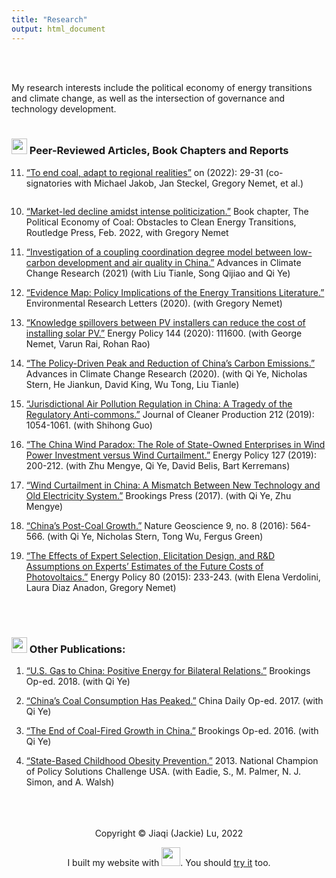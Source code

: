 ```yaml
---
title: "Research"
output: html_document
---
```

<br>
<br>

My research interests include the political economy of energy transitions and climate change, as well as the intersection of governance and technology development. 
<br>
<br>

### <img src="images/journal.png" width="25"> Peer-Reviewed Articles, Book Chapters and Reports

11. [“To end coal, adapt to regional realities”](https://www.nature.com/articles/d41586-022-01828-3)  on \emph{Nature} (2022): 29-31 (co-signatories with Michael Jakob, Jan Steckel, Gregory Nemet, et al.)
```r

```

10. [“Market-led decline amidst intense politicization.”](https://www.routledge.com/The-Political-Economy-of-Coal-Obstacles-to-Clean-Energy-Transitions/Jakob-Steckel/p/book/9780367491024) Book chapter, The Political Economy of Coal: Obstacles to Clean Energy Transitions, Routledge Press, Feb. 2022, with Gregory Nemet 

9. [“Investigation of a coupling coordination degree model between low-carbon development and air quality in China.”](https://www.sciencedirect.com/science/article/pii/S167492782100109X) Advances in Climate Change Research (2021) (with Liu Tianle, Song Qijiao and Qi Ye)
<br>

8. [“Evidence Map: Policy Implications of the Energy Transitions Literature.”](https://iopscience.iop.org/article/10.1088/1748-9326/abc195/meta) Environmental Research Letters (2020). (with Gregory Nemet)
<br>

7. [“Knowledge spillovers between PV installers can reduce the cost of installing solar PV.”](https://www.sciencedirect.com/science/article/abs/pii/S0301421520303384) Energy Policy 144 (2020): 111600. (with George Nemet, Varun Rai, Rohan Rao)
<br>

6. [“The Policy-Driven Peak and Reduction of China’s Carbon Emissions.”](https://www.sciencedirect.com/science/article/pii/S1674927820300265#:~:text=Pursuant%20to%20the%20Paris%20Agreement,20%25%20at%20the%20same%20time.&text=Such%20developments%20would%20be%20consistent,renewable%20power%20generation%20by%202030.) Advances in Climate Change Research (2020). (with Qi Ye, Nicholas Stern, He Jiankun, David King, Wu Tong, Liu Tianle)
<br>

5. [“Jurisdictional Air Pollution Regulation in China: A Tragedy of the Regulatory Anti-commons.”](https://www.sciencedirect.com/science/article/abs/pii/S0959652618337703#:~:text=The%20results%20show%20that%20jurisdictional,of%20the%20regulatory%20anti%2Dcommons.) Journal of Cleaner Production 212 (2019): 1054-1061. (with Shihong Guo)
 <br>
 
4. [“The China Wind Paradox: The Role of State-Owned Enterprises in Wind Power Investment versus Wind Curtailment.”](https://www.sciencedirect.com/science/article/abs/pii/S0301421518307134) Energy Policy 127 (2019): 200-212. (with Zhu Mengye, Qi Ye, David Belis, Bart Kerremans) 
 <br>
 
3. [“Wind Curtailment in China: A Mismatch Between New Technology and Old Electricity System.”](https://www.brookings.edu/research/wind-curtailment-in-china-and-lessons-from-the-united-states/) Brookings Press (2017). (with Qi Ye, Zhu Mengye)
<br>

2. [“China’s Post-Coal Growth.”](https://www.nature.com/articles/ngeo2777) Nature Geoscience 9, no. 8 (2016): 564-566. (with Qi Ye, Nicholas Stern, Tong Wu, Fergus Green) 
 <br>
 
1. [“The Effects of Expert Selection, Elicitation Design, and R&D Assumptions on Experts' Estimates of the Future Costs of Photovoltaics.”](https://www.sciencedirect.com/science/article/abs/pii/S0301421515000075) Energy Policy 80 (2015): 233-243. (with Elena Verdolini, Laura Diaz Anadon, Gregory Nemet)

<br>
<br>

### <img src="images/working_paper.png" width="25"> Other Publications:
1. [“U.S. Gas to China: Positive Energy for Bilateral Relations.”](https://www.brookings.edu/2018/05/31/u-s-gas-to-china-positive-energy-for-bilateral-relations/) Brookings Op-ed. 2018. (with Qi Ye)
 <br>

2.	[“China’s Coal Consumption Has Peaked.”](https://www.brookings.edu/2018/01/22/chinas-coal-consumption-has-peaked/) China Daily Op-ed. 2017. (with Qi Ye)
 <br>

3. [“The End of Coal-Fired Growth in China.”](https://www.brookings.edu/blog/up-front/2016/08/04/the-end-of-coal-fired-growth-in-china/) Brookings Op-ed. 2016. (with Qi Ye)
 <br>

4. [“State-Based Childhood Obesity Prevention.”](http://policychallenge-usa.org/nationals-2013.html) 2013. National Champion of Policy Solutions Challenge USA. (with Eadie, S., M. Palmer, N. J. Simon, and A. Walsh)
 <br>
 <br>
 <br>
 <br>


<center> Copyright © Jiaqi (Jackie) Lu, 2022
<center>  I built my website with <img src="images/rstudio-logo.png" width="30">. You should [try it](https://rmarkdown.rstudio.com/) too.